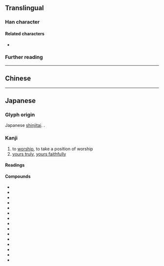 {{also|拜}}
{{character info}}
==Translingual==
{{ja-forms|拝|[[拜]]|[[拜]]}}

===Han character===
{{Han char|rn=64|rad=手|as=05|sn=8|four=51050|canj=QMQJ|ids=⿰扌⿱一丰}}

====Related characters====
* {{l|mul|拜}} {{q|[[kyūjitai]] form}}

===Further reading===
{{Han ref|kx=0427.161|dkj=11969|dj=0776.010|hdz=31847.071|uh=62DD}}

----

==Chinese==
{{zh-see|拜|v}}

----

==Japanese==
{{ja-kanji forms|拝|拜}}

===Glyph origin===
Japanese [[shinjitai]]. {{Han simp|拜#Japanese|f=手#Japanese|t=扌#Japanese}}.

===Kanji===
{{ja-kanji|grade=6|rs=手05|kyu=拜}}

# to [[worship#Verb|worship]], to take a position of worship
# [[yours truly]], [[yours faithfully]] {{gloss|respectful term placed after one's own name at the end of a letter}}

====Readings====
{{ja-readings
|goon=へ
|kanon=はい
|kun=おが-む
}}

====Compounds====
{{der-top3|Compounds}}
* {{ja-r|拝%謁|はい%えつ}}
* {{ja-r|拝%観|はい%かん}}
* {{ja-r|拝%金|はい%きん}}
* {{ja-r|拝%啓|はい%けい}}
* {{ja-r|拝%見|はい%けん}}
* {{ja-r|拝%聴|はい%ちょう}}
* {{ja-r|拝%殿|はい%でん}}
* {{ja-r|拝%読|はい%どく}}
* {{ja-r|拝%借|はい%しゃく}}
* {{ja-r|拝%領|はい%りょう}}
* {{ja-r|拝%礼|はい%れい}}
* {{ja-r|参%拝|さん%ぱい}}
* {{ja-r|巡%拝|じゅん%ぱい}}
* {{ja-r|崇%拝|すう%はい}}
* {{ja-r|礼%拝|れい%はい}}
{{der-bottom}}